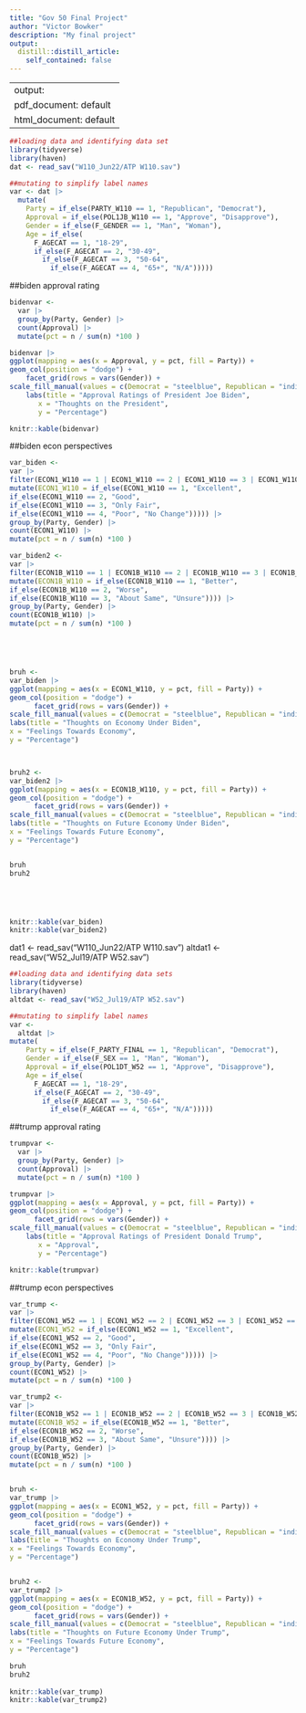 ```yaml
---
title: "Gov 50 Final Project"
author: "Victor Bowker"
description: "My final project"
output:
  distill::distill_article:
    self_contained: false
---
```


---
output:
  pdf_document: default
  html_document: default
---
```r
##loading data and identifying data set
library(tidyverse)
library(haven)
dat <- read_sav("W110_Jun22/ATP W110.sav")

```
```r
##mutating to simplify label names
var <- dat |>
  mutate(
    Party = if_else(PARTY_W110 == 1, "Republican", "Democrat"), 
    Approval = if_else(POL1JB_W110 == 1, "Approve", "Disapprove"),
    Gender = if_else(F_GENDER == 1, "Man", "Woman"),
    Age = if_else(
      F_AGECAT == 1, "18-29",
      if_else(F_AGECAT == 2, "30-49",
        if_else(F_AGECAT == 3, "50-64",
          if_else(F_AGECAT == 4, "65+", "N/A")))))
```





##biden approval rating





```r
bidenvar <-
  var |>
  group_by(Party, Gender) |>
  count(Approval) |>
  mutate(pct = n / sum(n) *100 )

bidenvar |>
ggplot(mapping = aes(x = Approval, y = pct, fill = Party)) +
geom_col(position = "dodge") +
    facet_grid(rows = vars(Gender)) +
scale_fill_manual(values = c(Democrat = "steelblue", Republican = "indianred")) +
    labs(title = "Approval Ratings of President Joe Biden",
       x = "Thoughts on the President",
       y = "Percentage") 

knitr::kable(bidenvar)
```



##biden econ perspectives






```r
var_biden <-
var |>
filter(ECON1_W110 == 1 | ECON1_W110 == 2 | ECON1_W110 == 3 | ECON1_W110 == 4 | ECON1_W110 == 5)|>
mutate(ECON1_W110 = if_else(ECON1_W110 == 1, "Excellent",
if_else(ECON1_W110 == 2, "Good",
if_else(ECON1_W110 == 3, "Only Fair",
if_else(ECON1_W110 == 4, "Poor", "No Change"))))) |>
group_by(Party, Gender) |>
count(ECON1_W110) |>
mutate(pct = n / sum(n) *100 )

var_biden2 <-
var |>
filter(ECON1B_W110 == 1 | ECON1B_W110 == 2 | ECON1B_W110 == 3 | ECON1B_W110 == 4) |>
mutate(ECON1B_W110 = if_else(ECON1B_W110 == 1, "Better",
if_else(ECON1B_W110 == 2, "Worse",          
if_else(ECON1B_W110 == 3, "About Same", "Unsure")))) |>
group_by(Party, Gender) |>
count(ECON1B_W110) |>
mutate(pct = n / sum(n) *100 )





bruh <- 
var_biden |>
ggplot(mapping = aes(x = ECON1_W110, y = pct, fill = Party)) +
geom_col(position = "dodge") +
      facet_grid(rows = vars(Gender)) +
scale_fill_manual(values = c(Democrat = "steelblue", Republican = "indianred")) +
labs(title = "Thoughts on Economy Under Biden",
x = "Feelings Towards Economy",
y = "Percentage") 



bruh2 <- 
var_biden2 |>
ggplot(mapping = aes(x = ECON1B_W110, y = pct, fill = Party)) +
geom_col(position = "dodge") +
      facet_grid(rows = vars(Gender)) +
scale_fill_manual(values = c(Democrat = "steelblue", Republican = "indianred")) +
labs(title = "Thoughts on Future Economy Under Biden",
x = "Feelings Towards Future Economy",
y = "Percentage") 


bruh
bruh2





knitr::kable(var_biden)
knitr::kable(var_biden2)


```

dat1 <- read_sav("W110_Jun22/ATP W110.sav")
altdat1 <- read_sav("W52_Jul19/ATP W52.sav")

```r
##loading data and identifying data sets
library(tidyverse)
library(haven)
altdat <- read_sav("W52_Jul19/ATP W52.sav")

```
```r
##mutating to simplify label names
var <- 
  altdat |>
mutate(
    Party = if_else(F_PARTY_FINAL == 1, "Republican", "Democrat"), 
    Gender = if_else(F_SEX == 1, "Man", "Woman"),
    Approval = if_else(POL1DT_W52 == 1, "Approve", "Disapprove"),
    Age = if_else(
      F_AGECAT == 1, "18-29",
      if_else(F_AGECAT == 2, "30-49",
        if_else(F_AGECAT == 3, "50-64",
          if_else(F_AGECAT == 4, "65+", "N/A")))))


```




##trump approval rating





```r
trumpvar <-
  var |>
  group_by(Party, Gender) |>
  count(Approval) |>
  mutate(pct = n / sum(n) *100 )

trumpvar |>
ggplot(mapping = aes(x = Approval, y = pct, fill = Party)) +
geom_col(position = "dodge") +
      facet_grid(rows = vars(Gender)) +
scale_fill_manual(values = c(Democrat = "steelblue", Republican = "indianred")) +
    labs(title = "Approval Ratings of President Donald Trump",
       x = "Approval",
       y = "Percentage") 

knitr::kable(trumpvar)
```




##trump econ perspectives






```r
var_trump <-
var |>
filter(ECON1_W52 == 1 | ECON1_W52 == 2 | ECON1_W52 == 3 | ECON1_W52 == 4 | ECON1_W52 == 5) |>
mutate(ECON1_W52 = if_else(ECON1_W52 == 1, "Excellent",
if_else(ECON1_W52 == 2, "Good",
if_else(ECON1_W52 == 3, "Only Fair",
if_else(ECON1_W52 == 4, "Poor", "No Change"))))) |>
group_by(Party, Gender) |>
count(ECON1_W52) |>
mutate(pct = n / sum(n) *100 )

var_trump2 <-
var |>
filter(ECON1B_W52 == 1 | ECON1B_W52 == 2 | ECON1B_W52 == 3 | ECON1B_W52 == 4) |>
mutate(ECON1B_W52 = if_else(ECON1B_W52 == 1, "Better",
if_else(ECON1B_W52 == 2, "Worse",          
if_else(ECON1B_W52 == 3, "About Same", "Unsure")))) |>
group_by(Party, Gender) |>
count(ECON1B_W52) |>
mutate(pct = n / sum(n) *100 )


bruh <- 
var_trump |>
ggplot(mapping = aes(x = ECON1_W52, y = pct, fill = Party)) +
geom_col(position = "dodge") +
      facet_grid(rows = vars(Gender)) +
scale_fill_manual(values = c(Democrat = "steelblue", Republican = "indianred")) +
labs(title = "Thoughts on Economy Under Trump",
x = "Feelings Towards Economy",
y = "Percentage") 


bruh2 <- 
var_trump2 |>
ggplot(mapping = aes(x = ECON1B_W52, y = pct, fill = Party)) +
geom_col(position = "dodge") +
      facet_grid(rows = vars(Gender)) +
scale_fill_manual(values = c(Democrat = "steelblue", Republican = "indianred")) +
labs(title = "Thoughts on Future Economy Under Trump",
x = "Feelings Towards Future Economy",
y = "Percentage") 

bruh
bruh2
 
knitr::kable(var_trump)
knitr::kable(var_trump2)

```









